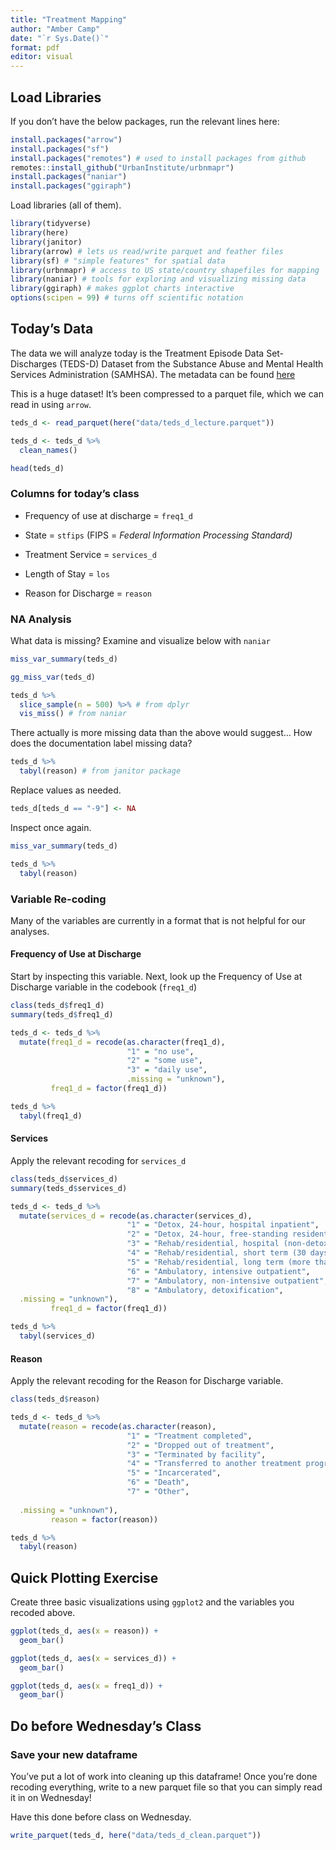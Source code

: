 ```yaml
---
title: "Treatment Mapping"
author: "Amber Camp" 
date: "`r Sys.Date()`"
format: pdf
editor: visual
---
```


## Load Libraries

If you don't have the below packages, run the relevant lines here:

```r
install.packages("arrow")
install.packages("sf")
install.packages("remotes") # used to install packages from github
remotes::install_github("UrbanInstitute/urbnmapr")
install.packages("naniar")
install.packages("ggiraph")
```

Load libraries (all of them).

```r
library(tidyverse)
library(here)
library(janitor) 
library(arrow) # lets us read/write parquet and feather files
library(sf) # "simple features" for spatial data
library(urbnmapr) # access to US state/country shapefiles for mapping
library(naniar) # tools for exploring and visualizing missing data
library(ggiraph) # makes ggplot charts interactive
options(scipen = 99) # turns off scientific notation
```

## Today's Data

The data we will analyze today is the Treatment Episode Data Set-Discharges (TEDS-D) Dataset from the Substance Abuse and Mental Health Services Administration (SAMHSA). The metadata can be found [here](https://www.samhsa.gov/data/system/files/media-puf-file/TEDS-D-2021-DS0001-info-codebook.pdf)

This is a huge dataset! It's been compressed to a parquet file, which we can read in using `arrow`.

```r
teds_d <- read_parquet(here("data/teds_d_lecture.parquet"))

teds_d <- teds_d %>%
  clean_names()

head(teds_d)
```

### Columns for today's class

-   Frequency of use at discharge = `freq1_d`

-   State = `stfips` (FIPS = *Federal Information Processing Standard)*

-   Treatment Service = `services_d`

-   Length of Stay = `los`

-   Reason for Discharge = `reason`

### NA Analysis

What data is missing? Examine and visualize below with `naniar`

```r
miss_var_summary(teds_d)

gg_miss_var(teds_d)

teds_d %>%
  slice_sample(n = 500) %>% # from dplyr
  vis_miss() # from naniar
```

There actually is more missing data than the above would suggest... How does the documentation label missing data?

```r
teds_d %>% 
  tabyl(reason) # from janitor package
```

Replace values as needed.

```r
teds_d[teds_d == "-9"] <- NA
```

Inspect once again.

```r
miss_var_summary(teds_d)

teds_d %>%
  tabyl(reason)
```

### Variable Re-coding

Many of the variables are currently in a format that is not helpful for our analyses.

#### Frequency of Use at Discharge

Start by inspecting this variable. Next, look up the Frequency of Use at Discharge variable in the codebook (`freq1_d`)

```r
class(teds_d$freq1_d)
summary(teds_d$freq1_d)

teds_d <- teds_d %>%
  mutate(freq1_d = recode(as.character(freq1_d),
                          "1" = "no use",
                          "2" = "some use",
                          "3" = "daily use",
                          .missing = "unknown"),
         freq1_d = factor(freq1_d))

teds_d %>%
  tabyl(freq1_d)
```

#### Services

Apply the relevant recoding for `services_d`

```r
class(teds_d$services_d)
summary(teds_d$services_d)

teds_d <- teds_d %>%
  mutate(services_d = recode(as.character(services_d),
                          "1" = "Detox, 24-hour, hospital inpatient",
                          "2" = "Detox, 24-hour, free-standing residential",
                          "3" = "Rehab/residential, hospital (non-detox) ",
                          "4" = "Rehab/residential, short term (30 days or fewer)",
                          "5" = "Rehab/residential, long term (more than 30 days)",
                          "6" = "Ambulatory, intensive outpatient",
                          "7" = "Ambulatory, non-intensive outpatient",
                          "8" = "Ambulatory, detoxification",
  .missing = "unknown"),
         freq1_d = factor(freq1_d))

teds_d %>%
  tabyl(services_d)
```

#### Reason

Apply the relevant recoding for the Reason for Discharge variable.

```r
class(teds_d$reason) 

teds_d <- teds_d %>%
  mutate(reason = recode(as.character(reason),
                          "1" = "Treatment completed",
                          "2" = "Dropped out of treatment",
                          "3" = "Terminated by facility",
                          "4" = "Transferred to another treatment program or facility",
                          "5" = "Incarcerated",
                          "6" = "Death",
                          "7" = "Other",
                          
  .missing = "unknown"),
         reason = factor(reason))

teds_d %>%
  tabyl(reason)

```

## Quick Plotting Exercise

Create three basic visualizations using `ggplot2` and the variables you recoded above.

```r
ggplot(teds_d, aes(x = reason)) +
  geom_bar()

ggplot(teds_d, aes(x = services_d)) +
  geom_bar()

ggplot(teds_d, aes(x = freq1_d)) +
  geom_bar()
```

## Do before Wednesday's Class

### Save your new dataframe

You've put a lot of work into cleaning up this dataframe! Once you're done recoding everything, write to a new parquet file so that you can simply read it in on Wednesday!

Have this done before class on Wednesday.

```r
write_parquet(teds_d, here("data/teds_d_clean.parquet"))
```
